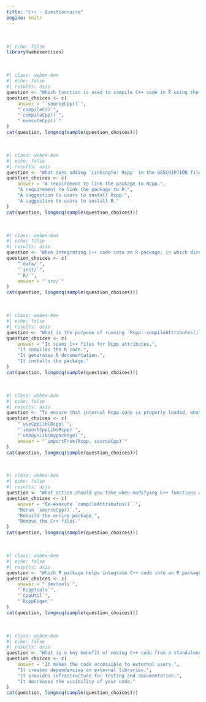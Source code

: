 ```yaml
---
title: "C++ - Questionnaire"
engine: knitr
---
```


<br>

```r
#| echo: false
library(webexercises)
```

<br>

```r
#| class: webex-box
#| echo: false
#| results: asis
question <- "Which function is used to compile C++ code in R using the `Rcpp` package?"
question_choices <- c(
    answer = "`sourceCpp()`",
    "`compileC()`",
    "`compileCpp()`",
    "`executeCpp()`"
)
cat(question, longmcq(sample(question_choices)))
```

<br>

```r
#| class: webex-box
#| echo: false
#| results: asis
question <- "What does adding `LinkingTo: Rcpp` in the DESCRIPTION file of an R package indicate?"
question_choices <- c(
    answer = "A requirement to link the package to Rcpp.",
    "A requirement to link the package to R.",
    "A suggestion to users to install Rcpp.",
    "A suggestion to users to install R."
)
cat(question, longmcq(sample(question_choices)))
```

<br>

```r
#| class: webex-box
#| echo: false
#| results: asis
question <- "When integrating C++ code into an R package, in which directory should you place your C++ source files?"
question_choices <- c(
    "`data/`",
    "`inst/`",
    "`R/`",
    answer = "`src/`"
)
cat(question, longmcq(sample(question_choices)))
```

<br>

```r
#| class: webex-box
#| echo: false
#| results: asis
question <- "What is the purpose of running `Rcpp::compileAttributes()` in the development of an R package with C++ code?"
question_choices <- c(
    answer = "It scans C++ files for Rcpp attributes.",
    "It compiles the R code.",
    "It generates R documentation.",
    "It installs the package."
)
cat(question, longmcq(sample(question_choices)))
```

<br>

```r
#| class: webex-box
#| echo: false
#| results: asis
question <- "To ensure that internal Rcpp code is properly loaded, what should you include in your NAMESPACE file of the R package?"
question_choices <- c(
    "`useCppLib(Rcpp)`",
    "`importCppLib(Rcpp)`",
    "`useDynLib(mypackage)`",
    answer = "`importFrom(Rcpp, sourceCpp)`"
)
cat(question, longmcq(sample(question_choices)))
```

<br>

```r
#| class: webex-box
#| echo: false
#| results: asis
question <- "What action should you take when modifying C++ functions within an R package?"
question_choices <- c(
    answer = "Re-execute `compileAttributes()`.",
    "Rerun `sourceCpp()`.",
    "Rebuild the entire package.",
    "Remove the C++ files."
)
cat(question, longmcq(sample(question_choices)))
```

<br>

```r
#| class: webex-box
#| echo: false
#| results: asis
question <- "Which R package helps integrate C++ code into an R package most efficiently?"
question_choices <- c(
    answer = "`devtools`",
    "`RcppTools`",
    "`CppUtil`",
    "`RcppEigen`"
)
cat(question, longmcq(sample(question_choices)))
```

<br>

```r
#| class: webex-box
#| echo: false
#| results: asis
question <- "What is a key benefit of moving C++ code from a standalone source file to an R package?"
question_choices <- c(
    answer = "It makes the code accessible to external users.",
    "It creates dependencies on external libraries.",
    "It provides infrastructure for testing and documentation.",
    "It decreases the visibility of your code."
)
cat(question, longmcq(sample(question_choices)))
```
